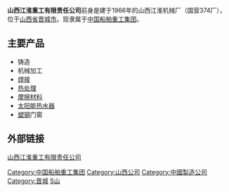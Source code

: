 '''山西江淮重工有限责任公司'''前身是建于1966年的山西江淮机械厂（国营374厂），位于[[山西省|山西省]][[晋城市|晋城市]]。现隶属于[[中国船舶重工集团|中国船舶重工集团]]。

== 主要产品 ==
*铸造
*机械加工
*[[焊接|焊接]]
*[[热处理|热处理]]
*[[摩擦材料|摩擦材料]]
*[[太阳能|太阳能]][[热水器|热水器]]
*[[塑钢|塑钢]]门窗

== 外部链接 ==
[http://www.sxjhzg.com.cn 山西江淮重工有限责任公司] {{Wayback|url=http://www.sxjhzg.com.cn/ |date=20200219020638 }}

[[Category:中国船舶重工集团|Category:中国船舶重工集团]]
[[Category:山西公司|Category:山西公司]]
[[Category:中國製造公司|Category:中國製造公司]]
[[Category:晋城|Category:晋城]]
[[Category:1966年成立的公司|S山]]